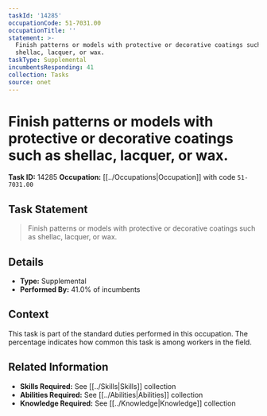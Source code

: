 ```yaml
---
taskId: '14285'
occupationCode: 51-7031.00
occupationTitle: ''
statement: >-
  Finish patterns or models with protective or decorative coatings such as
  shellac, lacquer, or wax.
taskType: Supplemental
incumbentsResponding: 41
collection: Tasks
source: onet
---
```

# Finish patterns or models with protective or decorative coatings such as shellac, lacquer, or wax.

**Task ID:** 14285
**Occupation:** [[../Occupations|Occupation]] with code `51-7031.00`

## Task Statement

> Finish patterns or models with protective or decorative coatings such as shellac, lacquer, or wax.

## Details

- **Type:** Supplemental
- **Performed By:** 41.0% of incumbents

## Context

This task is part of the standard duties performed in this occupation. The percentage indicates how common this task is among workers in the field.

## Related Information

- **Skills Required:** See [[../Skills|Skills]] collection
- **Abilities Required:** See [[../Abilities|Abilities]] collection
- **Knowledge Required:** See [[../Knowledge|Knowledge]] collection
